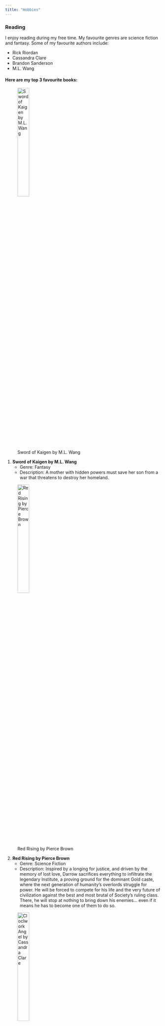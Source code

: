 ```yaml
---
title: "Hobbies"
---
```


### Reading

I enjoy reading during my free time. My favourite genres are science fiction and fantasy. Some of my favourite authors include:

- Rick Riordan
- Cassandra Clare
- Brandon Sanderson
- M.L. Wang

#### Here are my top 3 favourite books:
![Sword of Kaigen by M.L. Wang](img/swordofkaigen.jpg){width=30%}

1. **Sword of Kaigen by M.L. Wang**
   - Genre: Fantasy
   - Description: A mother with hidden powers must save her son from a war that threatens to destroy her homeland.
   
![Red Rising by Pierce Brown](img/redrising.jpg){width=30%}

2. **Red Rising by Pierce Brown**
   - Genre: Science Fiction
   - Description: Inspired by a longing for justice, and driven by the memory of lost love, Darrow sacrifices everything to infiltrate the legendary Institute, a proving ground for the dominant Gold caste, where the next generation of humanity's overlords struggle for power. He will be forced to compete for his life and the very future of civilization against the best and most brutal of Society's ruling class. There, he will stop at nothing to bring down his enemies... even if it means he has to become one of them to do so.
   
![Cloclwork Angel by Cassandra Clare](img/clockworkangel.jpg){width=30%}

3. **Clockwork Angel by Cassandra Clare**
   - Genre: Fantasy
   - Description: When sixteen-year-old Tessa Gray crosses the ocean to find her brother, her destination is England, the time is the reign of Queen Victoria, and something terrifying is waiting for her in London's Downworld, where vampires, warlocks and other supernatural folk stalk the gaslit streets. Only the Shadowhunters, warriors dedicated to ridding the world of demons, keep order amidst the chaos.
   
### Gaming

I also enjoy playing video games, mainly First-Person Shooters and Role-Playing Games. Some of my favourite games include:

- Valorant
- Counter-Strike Global Offensive
- Baldur's Gate 3

I am currently spending most of my time playing Baldur's Gate 3. Watch the trailer below to see what the game is about!

{{< video https://www.youtube.com/watch?v=1T22wNvoNiU&ab_channel=GameSpot>}}